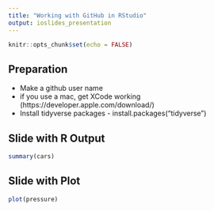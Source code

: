 ```yaml
---
title: "Working with GitHub in RStudio"
output: ioslides_presentation
---
```


```r
knitr::opts_chunk$set(echo = FALSE)
```


## Preparation

- Make a github user name
- if you use a mac, get XCode working (https://developer.apple.com/download/)
- Install tidyverse packages - install.packages("tidyverse")

## Slide with R Output

```r
summary(cars)
```

## Slide with Plot

```r
plot(pressure)
```

